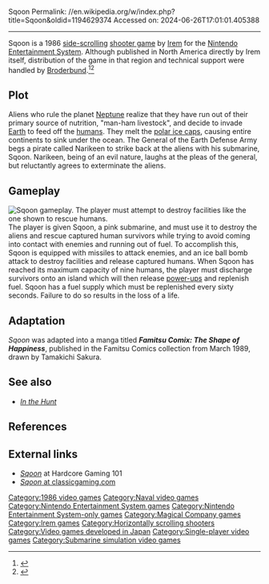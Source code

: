 Sqoon
Permalink: //en.wikipedia.org/w/index.php?title=Sqoon&oldid=1194629374
Accessed on: 2024-06-26T17:01:01.405388



------
Sqoon
{{Infobox video game
|title          = Sqoon
|image          = Sqoon boxart.jpg
|caption        = North American box art
|developer      = [[Magical Company|Home Data]]
|publisher      = [[Irem]]
|series         =
|engine         =
|released       = {{Video game release|JP|26 June 1986|NA|September 1987}}
|genre          = [[Shoot 'em up]]
|modes          = [[Single-player]]
|platforms      = [[Nintendo Entertainment System]]
}}
{{nihongo|'''''Sqoon'''''|スクーン|Sukūn}} is a 1986 [[side-scrolling]] [[shooter game]] by [[Irem (company)|Irem]] for the [[Nintendo Entertainment System]]. Although published in North America directly by Irem itself, distribution of the game in that  region and technical support were handled by [[Broderbund]].<ref>{{cite magazine |title=Wealth of new titles for Nintendo System |magazine=[[Computer Entertainer]]|volume=6 |issue=3 |date=June 1987 |page=11 |url=https://retrocdn.net/images/d/d5/ComputerEntertainer_US_Vol.6_03.pdf#page=11}}</ref><ref>{{Cite magazine |url=https://archive.org/details/The_Official_Nintendo_Players_Guide_1987/page/161/mode/2up |date=1987 |title=Index by games manufacturer|magazine=The Official Nintendo Player's Guide|publisher=Nintendo of America|page=161}}</ref>

==Plot==
Aliens who rule the planet [[Neptune]] realize that they have run out of their primary source of nutrition, "man-ham livestock", and decide to invade [[Earth]] to feed off the [[humans]]. They melt the [[polar ice cap]]s, causing entire continents to sink under the ocean. The General of the Earth Defense Army begs a pirate called Narikeen to strike back at the aliens with his submarine, Sqoon. Narikeen, being of an evil nature, laughs at the pleas of the general, but reluctantly agrees to exterminate the aliens.

==Gameplay==
[[Image:Sqoon.png|thumb|left|''Sqoon'' gameplay. The player must attempt to destroy facilities like the one shown to rescue humans.]]
The player is given Sqoon, a pink submarine, and must use it to destroy the aliens and rescue captured human survivors while trying to avoid coming into contact with enemies and running out of fuel. To accomplish this, Sqoon is equipped with missiles to attack enemies, and an ice ball bomb attack to destroy facilities and release captured humans. When Sqoon has reached its maximum capacity of nine humans, the player must discharge survivors onto an island which will then release [[power-ups]] and replenish fuel. Sqoon has a fuel supply which must be replenished every sixty seconds. Failure to do so results in the loss of a life.

== Adaptation ==
''Sqoon'' was adapted into a manga titled '''''Famitsu Comix: The Shape of Happiness''''', published in the Famitsu Comics collection from March 1989, drawn by Tamakichi Sakura.

==See also==
* ''[[In the Hunt]]''

==References==
{{reflist}}

==External links==
* ''[http://hardcoregaming101.net/sqoon/sqoon.htm Sqoon] {{Webarchive|url=https://web.archive.org/web/20130114231552/http://hardcoregaming101.net/sqoon/sqoon.htm |date=2013-01-14}}'' at Hardcore Gaming 101
* [https://web.archive.org/web/20050219072836/http://www.classicgaming.com/rotw/sqoon/ ''Sqoon'' at classicgaming.com]

[[Category:1986 video games]]
[[Category:Naval video games]]
[[Category:Nintendo Entertainment System games]]
[[Category:Nintendo Entertainment System-only games]]
[[Category:Magical Company games]]
[[Category:Irem games]]
[[Category:Horizontally scrolling shooters]]
[[Category:Video games developed in Japan]]
[[Category:Single-player video games]]
[[Category:Submarine simulation video games]]